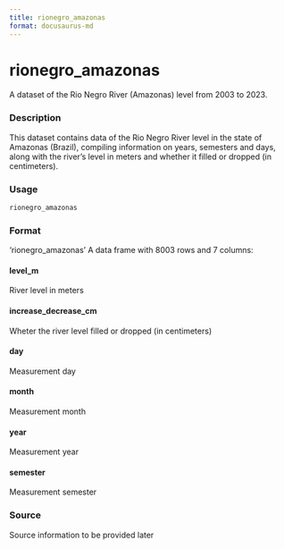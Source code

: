 ```yaml
---
title: rionegro_amazonas
format: docusaurus-md
---
```





# rionegro_amazonas

A dataset of the Rio Negro River (Amazonas) level from 2003 to 2023.

### Description

This dataset contains data of the Rio Negro River level in the state of
Amazonas (Brazil), compiling information on years, semesters and days,
along with the river’s level in meters and whether it filled or dropped
(in centimeters).

### Usage

```r
rionegro_amazonas
```

### Format

‘rionegro_amazonas’ A data frame with 8003 rows and 7 columns:

#### level_m

River level in meters

#### increase_decrease_cm

Wheter the river level filled or dropped (in centimeters)

#### day

Measurement day

#### month

Measurement month

#### year

Measurement year

#### semester

Measurement semester

### Source

Source information to be provided later
